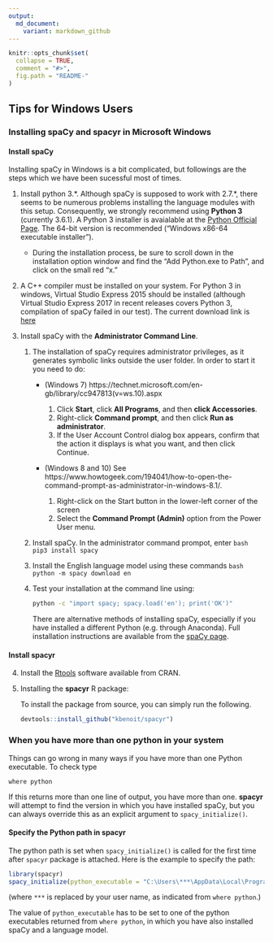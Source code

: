 ```yaml
---
output:
  md_document:
    variant: markdown_github
---
```


```r
knitr::opts_chunk$set(
  collapse = TRUE,
  comment = "#>",
  fig.path = "README-"
)
```

## Tips for Windows Users

### Installing spaCy and **spacyr** in Microsoft Windows

#### Install spaCy

Installing spaCy in Windows is a bit complicated, but followings are the steps which we have been sucessful most of times.

1. Install python 3.\*. Although spaCy is supposed to work with 2.7.\*, there seems to be numerous problems installing the language modules with this setup.  Consequently, we strongly recommend using **Python 3** (currently 3.6.1). A Python 3 installer is avaialable at the [Python Official Page](https://www.python.org/downloads/release/python-361/).  The 64-bit version is recommended ("Windows x86-64 executable installer").
    * During the installation process, be sure to scroll down in the installation option window and find the "Add Python.exe to Path", and click on the small red "x." 

2.  A C++ compiler must be installed on your system. For Python 3 in windows, Virtual Studio Express 2015 should be installed (although Virtual Studio Express 2017 in recent releases covers Python 3, compilation of spaCy failed in our test). The current download link is [here](https://www.visualstudio.com/post-download-vs/?sku=xdesk&clcid=0x409&telem=ga#)

3. Install spaCy with the **Administrator Command Line**. 
    1. The installation of spaCy requires administrator privileges, as it generates symbolic links outside the user folder. In order to start it you need to do:
        * (Windows 7) https://technet.microsoft.com/en-gb/library/cc947813(v=ws.10).aspx
            1. Click **Start**, click **All Programs**, and then **click Accessories**.
            2. Right-click **Command prompt**, and then click **Run as administrator**.
            3. If the User Account Control dialog box appears, confirm that the action it displays is what you want, and then click Continue.
        * (Windows 8 and 10) See https://www.howtogeek.com/194041/how-to-open-the-command-prompt-as-administrator-in-windows-8.1/.
        
            1. Right-click on the Start button in the lower-left corner of the screen
            2. Select the **Command Prompt (Admin)** option from the Power User menu.
    2. Install spaCy. In the administrator command prompot, enter
        ```bash
        pip3 install spacy
        ```
    3. Install the English language model using these commands
        ```bash
        python -m spacy download en
        ```

    4. Test your installation at the command line using:  

        ```bash
        python -c "import spacy; spacy.load('en'); print('OK')"
        ```
    There are alternative methods of installing spaCy, especially if you have installed a different Python (e.g. through Anaconda).  Full installation instructions are available from the [spaCy page](https://spacy.io/docs/usage/#source-windows).

#### Install **spacyr**

4.  Install the [Rtools](https://cran.r-project.org/bin/windows/Rtools/) software available from CRAN.

5.  Installing the **spacyr** R package:

    To install the package from source, you can simply run the following.

    ```r
    devtools::install_github("kbenoit/spacyr")
    ```

### When you have more than one python in your system

Things can go wrong in many ways if you have more than one Python executable. To check type
```
where python
```
If this returns more than one line of output, you have more than one.  **spacyr** will attempt to find the version in which you have installed spaCy, but you can always override this as an explicit argument to `spacy_initialize()`.

#### Specify the Python path in **spacyr**

The python path is set when `spacy_initialize()` is called for the first time after `spacyr` package is attached. Here is the example to specify the path:

```r
library(spacyr)
spacy_initialize(python_executable = "C:\Users\***\AppData\Local\Programs\Python\Python36\python.exe")
```
(where `***` is replaced by your user name, as indicated from `where python`.)

The value of `python_executable` has to be set to one of the python executables returned from `where python`, in which you have also installed spaCy and a language model.

